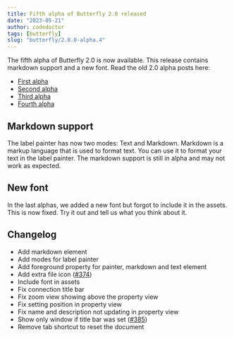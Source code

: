 ```yaml
---
title: Fifth alpha of Butterfly 2.0 released
date: "2023-05-21"
author: codedoctor
tags: [butterfly]
slug: "butterfly/2.0.0-alpha.4"
---
```


The fifth alpha of Butterfly 2.0 is now available. This release contains markdown support and a new font. Read the old 2.0 alpha posts here:

- [First alpha](/butterfly/2.0.0-alpha.0)
- [Second alpha](/butterfly/2.0.0-alpha.1)
- [Third alpha](/butterfly/2.0.0-alpha.2)
- [Fourth alpha](/butterfly/2.0.0-alpha.3)

## Markdown support

The label painter has now two modes: Text and Markdown. Markdown is a markup language that is used to format text. You can use it to format your text in the label painter. The markdown support is still in alpha and may not work as expected.

## New font

In the last alphas, we added a new font but forgot to include it in the assets. This is now fixed.
Try it out and tell us what you think about it.

## Changelog

* Add markdown element
* Add modes for label painter
* Add foreground property for painter, markdown and text element
* Add extra file icon ([#374](https://github.com/LinwoodDev/Butterfly/issues/374))
* Include font in assets
* Fix connection title bar
* Fix zoom view showing above the property view
* Fix setting position in property view
* Fix name and description not updating in property view
* Show only window if title bar was set ([#385](https://github.com/LinwoodDev/Butterfly/issues/385))
* Remove tab shortcut to reset the document
